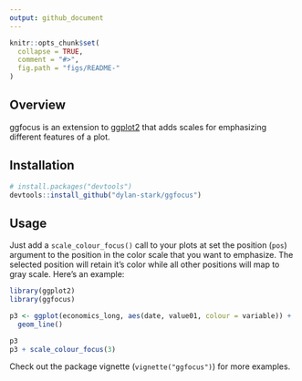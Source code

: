 ```yaml
---
output: github_document
---
```


<!-- README.md is generated from README.Rmd. Please edit that file -->

```r
knitr::opts_chunk$set(
  collapse = TRUE,
  comment = "#>",
  fig.path = "figs/README-"
)
```

## Overview

ggfocus is an extension to [ggplot2](http://ggplot2.tidyverse.org) that adds scales for emphasizing different features of a plot.

## Installation

```r
# install.packages("devtools")
devtools::install_github("dylan-stark/ggfocus")
```

## Usage

Just add a `scale_colour_focus()` call to your plots at set the position (`pos`) argument to the position in the color scale that you want to emphasize.
The selected position will retain it's color while all other positions will map to gray scale.
Here's an example:

```r
library(ggplot2)
library(ggfocus)

p3 <- ggplot(economics_long, aes(date, value01, colour = variable)) +
  geom_line()

p3
p3 + scale_colour_focus(3)
```

Check out the package vignette (`vignette("ggfocus")`) for more examples.

